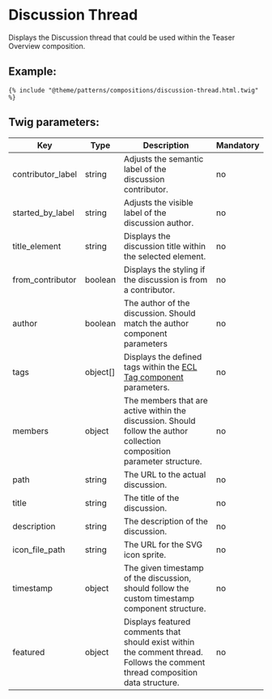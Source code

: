 # Discussion Thread

Displays the Discussion thread that could be used within the Teaser Overview composition.

## Example:

```
{% include "@theme/patterns/compositions/discussion-thread.html.twig" %}
```

## Twig parameters:

| Key               | Type     | Description                                                                                                                    | Mandatory |
| ----------------- | -------- | ------------------------------------------------------------------------------------------------------------------------------ | --------- |
| contributor_label | string   | Adjusts the semantic label of the discussion contributor.                                                                      | no        |
| started_by_label  | string   | Adjusts the visible label of the discussion author.                                                                            | no        |
| title_element     | string   | Displays the discussion title within the selected element.                                                                     | no        |
| from_contributor  | boolean  | Displays the styling if the discussion is from a contributor.                                                                  | no        |
| author            | boolean  | The author of the discussion. Should match the author component parameters                                                     | no        |
| tags              | object[] | Displays the defined tags within the [ECL Tag component](https://www.npmjs.com/package/@ecl-twig/ec-component-tag) parameters. | no        |
| members           | object   | The members that are active within the discussion. Should follow the author collection composition parameter structure.        | no        |
| path              | string   | The URL to the actual discussion.                                                                                              | no        |
| title             | string   | The title of the discussion.                                                                                                   | no        |
| description       | string   | The description of the discussion.                                                                                             | no        |
| icon_file_path    | string   | The URL for the SVG icon sprite.                                                                                               | no        |
| timestamp         | object   | The given timestamp of the discussion, should follow the custom timestamp component structure.                                 | no        |
| featured          | object   | Displays featured comments that should exist within the comment thread. Follows the comment thread composition data structure. | no        |
